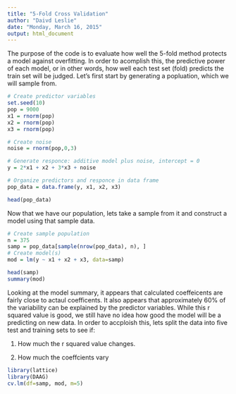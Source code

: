 ```yaml
---
title: "5-Fold Cross Validation"
author: "Daivd Leslie"
date: "Monday, March 16, 2015"
output: html_document
---
```

The purpose of the code is to evaluate how well the 5-fold method protects a model against overfitting. 
In order to acomplish this, the predictive power of each model, or in other words, how well each test set 
(fold) predicts the train set will be judged. Let's first start by generating a popluation, which we will sample from. 

```r
# Create predictor variables
set.seed(10)
pop = 9000
x1 = rnorm(pop)
x2 = rnorm(pop)
x3 = rnorm(pop)

# Create noise
noise = rnorm(pop,0,3)

# Generate responce: additive model plus noise, intercept = 0
y = 2*x1 + x2 + 3*x3 + noise

# Organize predictors and responce in data frame
pop_data = data.frame(y, x1, x2, x3)

head(pop_data)

```

Now that we have our population, lets take a sample from it and construct a model using that sample data. 

```r
# Create sample population
n = 375
samp = pop_data[sample(nrow(pop_data), n), ]
# Create model(s)
mod = lm(y ~ x1 + x2 + x3, data=samp)

head(samp)
summary(mod)

```

Looking at the model summary, it appears that calculated coeffeicents are fairly close to actaul coefficents. It also appears that approximately 60% of the variability can be explained by the predictor variables. While this r squared value is good, we still have no idea how good the model will be a predicting on new data. In order to accploish this, lets split the data into five test and training sets to see if:

1. How much the r squared value changes.

2. How much the coeffcients vary

```r
library(lattice)
library(DAAG)
cv.lm(df=samp, mod, m=5)
```
